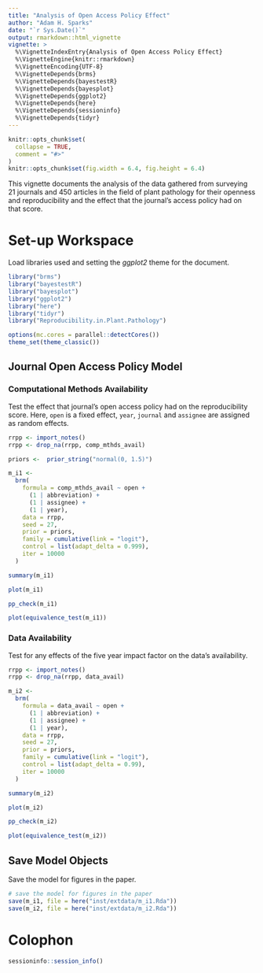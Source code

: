 ```yaml
---
title: "Analysis of Open Access Policy Effect"
author: "Adam H. Sparks"
date: "`r Sys.Date()`"
output: rmarkdown::html_vignette
vignette: >
  %\VignetteIndexEntry{Analysis of Open Access Policy Effect}
  %\VignetteEngine{knitr::rmarkdown}
  %\VignetteEncoding{UTF-8}
  %\VignetteDepends{brms}
  %\VignetteDepends{bayestestR}
  %\VignetteDepends{bayesplot}
  %\VignetteDepends{ggplot2}
  %\VignetteDepends{here}
  %\VignetteDepends{sessioninfo}
  %\VignetteDepends{tidyr}
---
```


```r
knitr::opts_chunk$set(
  collapse = TRUE,
  comment = "#>"
)
knitr::opts_chunk$set(fig.width = 6.4, fig.height = 6.4)
```

This vignette documents the analysis of the data gathered from surveying 21 journals and 450 articles in the field of plant pathology for their openness and reproducibility and the effect that the journal's access policy had on that score.

# Set-up Workspace

Load libraries used and setting the *ggplot2* theme for the document.

```r
library("brms")
library("bayestestR")
library("bayesplot")
library("ggplot2")
library("here")
library("tidyr")
library("Reproducibility.in.Plant.Pathology")

options(mc.cores = parallel::detectCores())
theme_set(theme_classic())
```

## Journal Open Access Policy Model

### Computational Methods Availability

Test the effect that journal's open access policy had on the reproducibility score.
Here, `open` is a fixed effect, `year`, `journal` and `assignee` are assigned as random effects.

```r
rrpp <- import_notes()
rrpp <- drop_na(rrpp, comp_mthds_avail)

priors <-  prior_string("normal(0, 1.5)")

m_i1 <-
  brm(
    formula = comp_mthds_avail ~ open +
      (1 | abbreviation) +
      (1 | assignee) +
      (1 | year),
    data = rrpp,
    seed = 27,
    prior = priors,
    family = cumulative(link = "logit"),
    control = list(adapt_delta = 0.999),
    iter = 10000
  )

summary(m_i1)

plot(m_i1)

pp_check(m_i1)

plot(equivalence_test(m_i1))
```

### Data Availability

Test for any effects of the five year impact factor on the data's availability.

```r
rrpp <- import_notes()
rrpp <- drop_na(rrpp, data_avail)

m_i2 <-
  brm(
    formula = data_avail ~ open + 
      (1 | abbreviation) +
      (1 | assignee) +
      (1 | year),
    data = rrpp,
    seed = 27,
    prior = priors,
    family = cumulative(link = "logit"),
    control = list(adapt_delta = 0.99),
    iter = 10000
  )

summary(m_i2)

plot(m_i2)

pp_check(m_i2)

plot(equivalence_test(m_i2))
```

## Save Model Objects

Save the model for figures in the paper.

```r
# save the model for figures in the paper
save(m_i1, file = here("inst/extdata/m_i1.Rda"))
save(m_i2, file = here("inst/extdata/m_i2.Rda"))
```

# Colophon

```r
sessioninfo::session_info()
```
